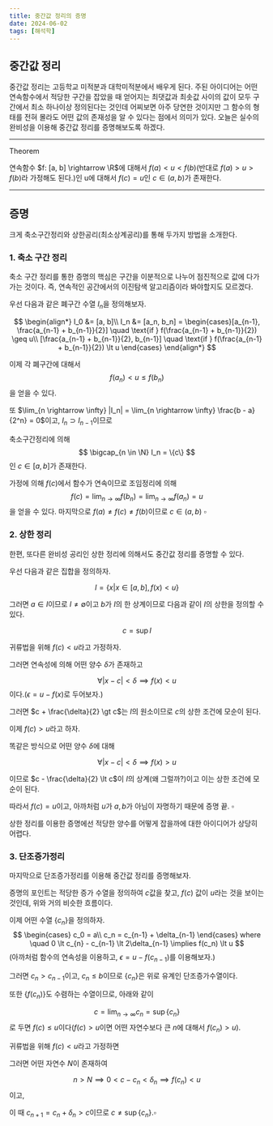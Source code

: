 ```yaml
---
title: 중간값 정리의 증명
date: 2024-06-02
tags: [해석학]
---
```


## 중간값 정리

중간값 정리는 고등학교 미적분과 대학미적분에서 배우게 된다.
주된 아이디어는 어떤 연속함수에서 적당한 구간을 잡았을 때 얻어지는 최댓값과 최솟값 사이의 값이 모두 구간에서 최소 하나이상 정의된다는 것인데 어찌보면 아주 당연한 것이지만 그 함수의 형태를 전혀 몰라도 어떤 값의 존재성을 알 수 있다는 점에서 의미가 있다.
오늘은 실수의 완비성을 이용해 중간값 정리를 증명해보도록 하겠다.

---
Theorem 

연속함수 $f: [a, b] \rightarrow \R$에 대해서 $f(a) < u < f(b)$(반대로 $f(a) > u > f(b)$라 가정해도 된다.)인 u에 대해서 $f(c)=u$인 $c \in (a, b)$가 존재한다.

---

## 증명

크게 축소구간정리와 상한공리(최소상계공리)를 통해 두가지 방법을 소개한다.

### 1. 축소 구간 정리

축소 구간 정리를 통한 증명의 핵심은 구간을 이분적으로 나누어 점진적으로 값에 다가가는 것이다.
즉, 연속적인 공간에서의 이진탐색 알고리즘이라 봐야할지도 모르겠다.

우선 다음과 같은 폐구간 수열 $I_n$을 정의해보자.

$$
\begin{align*}
I_0 &= [a, b]\\
I_n &= [a_n, b_n] = \begin{cases}[a_{n-1}, \frac{a_{n-1} + b_{n-1}}{2}] \quad \text{if } f(\frac{a_{n-1} + b_{n-1}}{2}) \geq u\\
[\frac{a_{n-1} + b_{n-1}}{2}, b_{n-1}] \quad \text{if } f(\frac{a_{n-1} + b_{n-1}}{2}) \lt u
\end{cases}
\end{align*}
$$

이제 각 폐구간에 대해서
$$
 f(a_n) \lt u \leq f(b_n)
$$
을 얻을 수 있다.

또 $\lim_{n \rightarrow \infty} |I_n| = \lim_{n \rightarrow \infty} \frac{b - a}{2^n} = 0$이고, $I_n \supset I_{n-1}$이므로

축소구간정리에 의해
$$
\bigcap_{n \in \N} I_n = \{c\}
$$
인 $c \in [a, b]$가 존재한다.

가정에 의해 $f(c)$에서 함수가 연속이므로 조임정리에 의해
$$
f(c) = \lim_{n \rightarrow \infty} f(b_n) = \lim_{n \rightarrow \infty} f(a_n) = u
$$
을 얻을 수 있다. 마지막으로 $f(a) \neq f(c) \neq f(b)$이므로 $c \in (a, b)$ $\square$

### 2. 상한 정리

한편, 또다른 완비성 공리인 상한 정리에 의해서도 중간값 정리를 증명할 수 있다.

우선 다음과 같은 집합을 정의하자.

$$
I = \{x| x \in [a, b], f(x) < u \}
$$

그러면 $a \in I$이므로 $I \neq \emptyset$이고 $b$가 $I$의 한 상계이므로 다음과 같이 $I$의 상한을 정의할 수 있다.

$$
c = \sup{ I}
$$

귀류법을 위해 $f(c) \lt u$라고 가정하자.

그러면 연속성에 의해 어떤 양수 $\delta$가 존재하고

$$
\forall |x - c| \lt \delta \implies f(x) < u
$$
이다.($\epsilon = u - f(x)$로 두어보자.)

그러면 $c + \frac{\delta}{2} \gt c$는 $I$의 원소이므로 $c$의 상한 조건에 모순이 된다.

이제 $f(c) \gt u$라고 하자.

똑같은 방식으로 어떤 양수 $\delta$에 대해

$$
\forall |x - c| \lt \delta \implies f(x) > u
$$

이므로 $c - \frac{\delta}{2} \lt c$이 $I$의 상계(왜 그럴까?)이고 이는 상한 조건에 모순이 된다.

따라서 $f(c) = u$이고, 아까처럼 $u$가 $a, b$가 아님이 자명하기 때문에 증명 끝. $\square$ 

상한 정리를 이용한 증명에선 적당한 양수를 어떻게 잡을까에 대한 아이디어가 상당히 어렵다.

### 3. 단조증가정리

마지막으로 단조증가정리를 이용해 중간값 정리를 증명해보자.

증명의 포인트는 적당한 증가 수열을 정의하여 $c$값을 찾고, $f(c)$ 값이 $u$라는 것을 보이는 것인데, 위와 거의 비슷한 흐름이다.

이제 어떤 수열 $\{c_n\}$을 정의하자.
$$
\begin{cases}
c_0 = a\\
c_n = c_{n-1} + \delta_{n-1}
\end{cases}
where \quad 0 \lt c_{n} - c_{n-1} \lt 2\delta_{n-1} \implies f(c_n) \lt u
$$
(아까처럼 함수의 연속성을 이용하고, $\epsilon = u - f(c_{n-1})$를 이용해보자.)

그러면 $c_n \gt c_{n-1}$이고, $c_n \leq b$이므로 $\{c_n\}$은 위로 유계인 단조증가수열이다.

또한 $\{f(c_n)\}$도 수렴하는 수열이므로, 아래와 같이

$$
c = \lim_{n \rightarrow \infty} c_n = \sup \{c_n\}
$$
로 두면 $f(c) \leq u$이다($f(c) \gt u$이면 어떤 자연수보다 큰 $n$에 대해서 $f(c_n) > u$).

귀류법을 위해 $f(c) < u$라고 가정하면

그러면 어떤 자연수 $N$이 존재하여

$$
n \gt N \implies 0 \lt c - c_n \lt \delta_n \implies f(c_n) \lt u
$$
이고,

이 때 $c_{n+1} = c_n + \delta_n \gt c$이므로 $c \neq \sup \{c_n\}$.$\square$